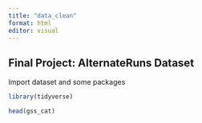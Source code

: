 ```yaml
---
title: "data_clean"
format: html
editor: visual
---
```


## Final Project: AlternateRuns Dataset

Import dataset and some packages

```r
library(tidyverse)
```

```r
head(gss_cat)
```
